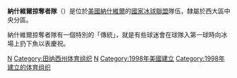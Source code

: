 {{无来源|time=2022-5-6}}
{{NHL team |
   color1 = #FFBF00|
   color2 = #01285D|
   name = 納什維爾掠奪者隊|
    chinese_name = Nashville Predators|
   logo = [[File:NashvillePredators.gif|File:NashvillePredators.gif]] |
   conference = [[西部聯盟_(NHL)|西大區]]|
   division = [[中央分區|中央分區]] |
   founded = 1998年 |
   arena = Bridgestone Arena|
   city = [[美國|美國]][[田納西州|田納西州]][[納什維爾|納什維爾]] |
   colors = 海藍、銀、金|
   manager = David Poile|
   coach = Barry Trotz|
   captain = Shea Weber|
   owner = Craig Leipold|
   championships = 未曾贏過 |
 }}

'''納什維爾掠奪者隊'''（{{lang-en|Nashville Predators}}）是位於[[美國|美國]][[納什維爾|納什維爾]]的[[國家冰球聯盟|國家冰球聯盟]]隊伍，隸屬於西大區中央分區。

納什維爾掠奪者隊有一個特別的「傳統」，就是有些球迷會在球隊入第一球時向冰場上扔下魚以表慶祝。


{{NHL}}
[[Category:國家冰球聯盟球隊|N]]
[[Category:田纳西州体育组织|Category:田纳西州体育组织]]
[[Category:纳什维尔|N]]
[[Category:1998年美國建立|Category:1998年美國建立]]
[[Category:1998年建立的体育组织|Category:1998年建立的体育组织]]